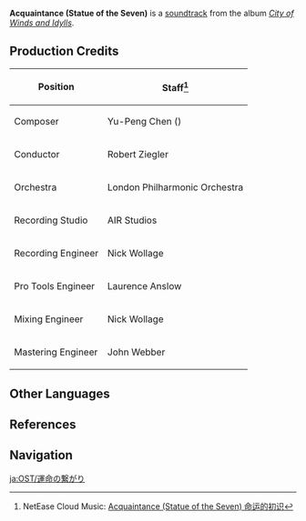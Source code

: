 {{Soundtrack Infobox
|title          = Acquaintance
|image          = City of Winds and Idylls.png
|album          = City of Winds and Idylls
|disc           = 2
|number         = 34
|featured       =
|featured2      =
|featured3      =
|featured_disc  =
|featured_disc2 =
|featured_disc3 =
|youtube_id     = aeEkatw2Heg
|youtube_time   = 603
|spotify_id     = 6MsjwPYwiBKFPpew9Hexx8
|played_in      = Statue of The Seven
|during         = [[Statue of The Seven]] (Offering)
|domain         =
|previous       = Statue of The Seven (Soundtrack)
|next           = Stealing Words of the Moon
}}
'''Acquaintance (Statue of the Seven)''' is a [[soundtrack]] from the album ''[[City of Winds and Idylls]]''.

==Production Credits==
{| class="wikitable" style="text-align:left; height:0.5em"
! Position
! Staff<ref>NetEase Cloud Music: [https://music.163.com/#/song?id=1481390617 Acquaintance (Statue of the Seven) 命运的初识]</ref>
|-
! Composer
| Yu-Peng Chen ({{zh|陈致逸}})
|-
! Conductor
| Robert Ziegler
|-
! Orchestra
| London Philharmonic Orchestra
|-
! Recording Studio
| AIR Studios
|-
! Recording Engineer
| Nick Wollage
|-
! Pro Tools Engineer
| Laurence Anslow
|-
! Mixing Engineer
| Nick Wollage
|-
! Mastering Engineer
| John Webber
|}

==Other Languages==
{{Other Languages
|en      = Acquaintance
|zhs     = 命运的初识
|zhs_rm  = Mìngyùn de Chūshì
|zht     = 命運的初識
|zht_rm  = Mìngyùn de Chūshì
|zh_tl   = 
|ja      = 運命の繋がり
|ja_rm   = Unmei no Tsunagari
|ja_tl   = A Fated Connection
|tr      = 
|tr_tl   = 
|it      = 
|it_tl   = 
}}

==References==
{{Reflist}}

==Navigation==
{{Soundtrack Navbox|City of Winds and Idylls}}

[[ja:OST/運命の繋がり]]